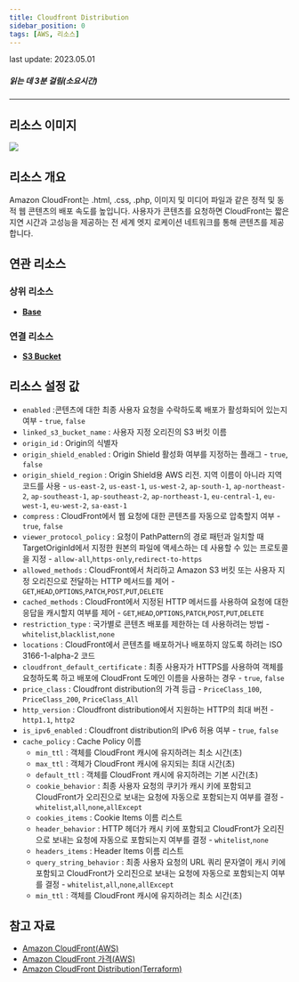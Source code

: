 ```yaml
---
title: Cloudfront Distribution
sidebar_position: 0
tags: [AWS, 리소스]
---
```



<span className="theme-doc-version-badge badge badge--secondary">
    last update: 2023.05.01
</span>

##### 읽는 데 3분 걸림(소요시간)

---

## 리소스 이미지

<img src={icon} />

## 리소스 개요

Amazon CloudFront는 .html, .css, .php, 이미지 및 미디어 파일과 같은 정적 및 동적 웹 콘텐츠의 배포 속도를 높입니다. 사용자가 콘텐츠를 요청하면 CloudFront는 짧은 지연 시간과 고성능을 제공하는 전 세계 엣지 로케이션 네트워크를 통해 콘텐츠를 제공합니다.

## 연관 리소스

### 상위 리소스

-   [**Base**](https://docs.cstudio.app/docs/resource/aws/Base/)

### 연결 리소스

-   [**S3 Bucket**](https://docs.cstudio.app/docs/resource/aws/S3/S3Bucket)

## 리소스 설정 값

-   `enabled` :콘텐츠에 대한 최종 사용자 요청을 수락하도록 배포가 활성화되어 있는지 여부 - `true`, `false`
-   `linked_s3_bucket_name` : 사용자 지정 오리진의 S3 버킷 이름
-   `origin_id` : Origin의 식별자
-   `origin_shield_enabled` : Origin Shield 활성화 여부를 지정하는 플래그 - `true`, `false`
-   `origin_shield_region` : Origin Shield용 AWS 리전. 지역 이름이 아니라 지역 코드를 사용 - `us-east-2`, `us-east-1`, `us-west-2`, `ap-south-1`, `ap-northeast-2`, `ap-southeast-1`, `ap-southeast-2`, `ap-northeast-1`, `eu-central-1`, `eu-west-1`, `eu-west-2`, `sa-east-1`
-   `compress` : CloudFront에서 웹 요청에 대한 콘텐츠를 자동으로 압축할지 여부 - `true`, `false`
-   `viewer_protocol_policy` : 요청이 PathPattern의 경로 패턴과 일치할 때 TargetOriginId에서 지정한 원본의 파일에 액세스하는 데 사용할 수 있는 프로토콜을 지정 - `allow-all`,`https-only`,`redirect-to-https`
-   `allowed_methods` : CloudFront에서 처리하고 Amazon S3 버킷 또는 사용자 지정 오리진으로 전달하는 HTTP 메서드를 제어 - `GET`,`HEAD`,`OPTIONS`,`PATCH`,`POST`,`PUT`,`DELETE`
-   `cached_methods` : CloudFront에서 지정된 HTTP 메서드를 사용하여 요청에 대한 응답을 캐시할지 여부를 제어 - `GET`,`HEAD`,`OPTIONS`,`PATCH`,`POST`,`PUT`,`DELETE`
-   `restriction_type` : 국가별로 콘텐츠 배포를 제한하는 데 사용하려는 방법 - `whitelist`,`blacklist`,`none`
-   `locations` : CloudFront에서 콘텐츠를 배포하거나 배포하지 않도록 하려는 ISO 3166-1-alpha-2 코드
-   `cloudfront_default_certificate` : 최종 사용자가 HTTPS를 사용하여 객체를 요청하도록 하고 배포에 CloudFront 도메인 이름을 사용하는 경우 - `true`, `false`
-   `price_class` : Cloudfront distribution의 가격 등급 - `PriceClass_100`, `PriceClass_200`, `PriceClass_All`
-   `http_version` : Cloudfront distribution에서 지원하는 HTTP의 최대 버전 - `http1.1`, `http2`
-   `is_ipv6_enabled` : Cloudfront distribution의 IPv6 허용 여부 - `true`, `false`
-   `cache_policy` : Cache Policy 이름
    -   `min_ttl` : 객체를 CloudFront 캐시에 유지하려는 최소 시간(초)
    -   `max_ttl` : 객체가 CloudFront 캐시에 유지되는 최대 시간(초)
    -   `default_ttl` : 객체를 CloudFront 캐시에 유지하려는 기본 시간(초)
    -   `cookie_behavior` : 최종 사용자 요청의 쿠키가 캐시 키에 포함되고 CloudFront가 오리진으로 보내는 요청에 자동으로 포함되는지 여부를 결정 - `whitelist`,`all`,`none`,`allExcept`
    -   `cookies_items` : Cookie Items 이름 리스트
    -   `header_behavior` : HTTP 헤더가 캐시 키에 포함되고 CloudFront가 오리진으로 보내는 요청에 자동으로 포함되는지 여부를 결정 - `whitelist`,`none`
    -   `headers_items` : Header Items 이름 리스트
    -   `query_string_behavior` : 최종 사용자 요청의 URL 쿼리 문자열이 캐시 키에 포함되고 CloudFront가 오리진으로 보내는 요청에 자동으로 포함되는지 여부를 결정 - `whitelist`,`all`,`none`,`allExcept`
    -   `min_ttl` : 객체를 CloudFront 캐시에 유지하려는 최소 시간(초)

## 참고 자료

-   [Amazon CloudFront(AWS)](https://docs.aws.amazon.com/ko_kr/AmazonCloudFront/latest/DeveloperGuide/Introduction.html)
-   [Amazon CloudFront 가격(AWS)](https://aws.amazon.com/ko/cloudfront/pricing/?nc2=type_a)
-   [Amazon CloudFront Distribution(Terraform)](https://registry.terraform.io/providers/hashicorp/aws/latest/docs/resources/cloudfront_distribution)
